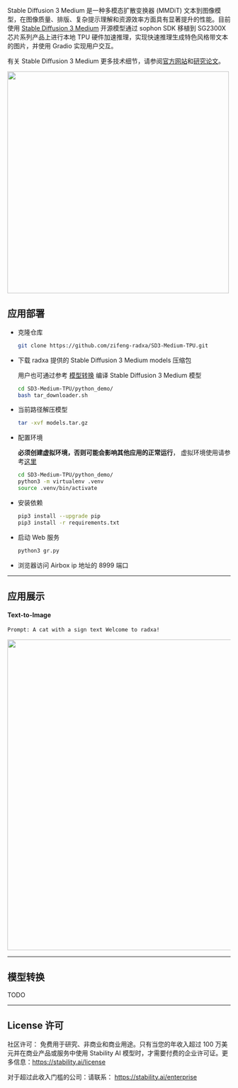 Stable Diffusion 3 Medium 是一种多模态扩散变换器 (MMDiT) 文本到图像模型，在图像质量、排版、复杂提示理解和资源效率方面具有显著提升的性能。目前使用 [Stable Diffusion 3 Medium](https://huggingface.co/stabilityai/stable-diffusion-3-medium)
开源模型通过 sophon SDK 移植到 SG2300X 芯片系列产品上进行本地 TPU 硬件加速推理，实现快速推理生成特色风格带文本的图片，并使用 Gradio 实现用户交互。

有关 Stable Diffusion 3 Medium 更多技术细节，请参阅[官方网站](https://stability.ai/news/stable-diffusion-3)和[研究论文](https://stability.ai/news/stable-diffusion-3-research-paper)。

<img width="500" src="/img/general-tutorial/tpu_ai/sd3_1.webp" />

## 应用部署

- 克隆仓库

  ```bash
  git clone https://github.com/zifeng-radxa/SD3-Medium-TPU.git
  ```

- 下载 radxa 提供的 Stable Diffusion 3 Medium models 压缩包

  用户也可通过参考 [模型转换](#模型转换) 编译 Stable Diffusion 3 Medium 模型

  ```bash
  cd SD3-Medium-TPU/python_demo/
  bash tar_downloader.sh
  ```

- 当前路径解压模型

  ```bash
  tar -xvf models.tar.gz
  ```

- 配置环境

  **必须创建虚拟环境，否则可能会影响其他应用的正常运行**， 虚拟环境使用请参考[这里](../ai-tools/virtualenv_usage)

  ```bash
  cd SD3-Medium-TPU/python_demo/
  python3 -m virtualenv .venv
  source .venv/bin/activate
  ```

- 安装依赖

  ```bash
  pip3 install --upgrade pip
  pip3 install -r requirements.txt
  ```

- 启动 Web 服务

  ```bash
  python3 gr.py
  ```

- 浏览器访问 Airbox ip 地址的 8999 端口

---

## 应用展示

#### Text-to-Image

```bash
Prompt: A cat with a sign text Welcome to radxa!
```

<img width="700" src="/img/general-tutorial/tpu_ai/sd3_2.webp" />

---

## 模型转换

TODO

---

## License 许可

社区许可： 免费用于研究、非商业和商业用途。只有当您的年收入超过 100 万美元并在商业产品或服务中使用 Stability AI 模型时，才需要付费的企业许可证。更多信息：https://stability.ai/license

对于超过此收入门槛的公司：请联系： https://stability.ai/enterprise
